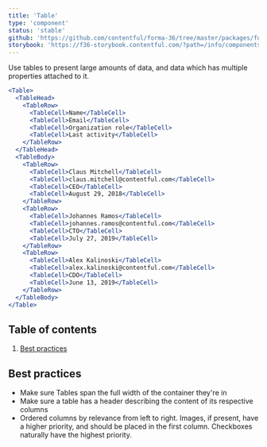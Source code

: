 ```yaml
---
title: 'Table'
type: 'component'
status: 'stable'
github: 'https://github.com/contentful/forma-36/tree/master/packages/forma-36-react-components/src/components/Table'
storybook: 'https://f36-storybook.contentful.com/?path=/info/components-table--default'
---
```


Use tables to present large amounts of data, and data which has multiple properties attached to it.

```jsx
<Table>
  <TableHead>
    <TableRow>
      <TableCell>Name</TableCell>
      <TableCell>Email</TableCell>
      <TableCell>Organization role</TableCell>
      <TableCell>Last activity</TableCell>
    </TableRow>
  </TableHead>
  <TableBody>
    <TableRow>
      <TableCell>Claus Mitchell</TableCell>
      <TableCell>claus.mitchell@contentful.com</TableCell>
      <TableCell>CEO</TableCell>
      <TableCell>August 29, 2018</TableCell>
    </TableRow>
    <TableRow>
      <TableCell>Johannes Ramos</TableCell>
      <TableCell>johannes.ramos@contentful.com</TableCell>
      <TableCell>CTO</TableCell>
      <TableCell>July 27, 2019</TableCell>
    </TableRow>
    <TableRow>
      <TableCell>Alex Kalinoski</TableCell>
      <TableCell>alex.kalinoski@contentful.com</TableCell>
      <TableCell>CDO</TableCell>
      <TableCell>June 13, 2019</TableCell>
    </TableRow>
  </TableBody>
</Table>
```

## Table of contents

1. [Best practices](#best-practices)

## Best practices <a name="best-practices" />

- Make sure Tables span the full width of the container they're in
- Make sure a table has a header describing the content of its respective columns
- Ordered columns by relevance from left to right. Images, if present, have a higher priority, and should be placed in the first column. Checkboxes naturally have the highest priority.
